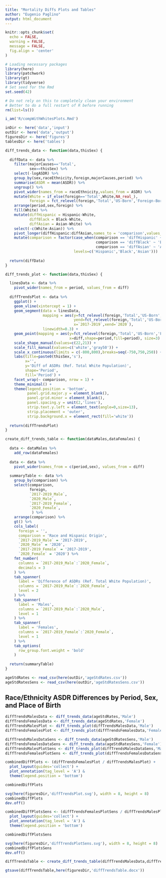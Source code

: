 ```yaml
---
title: "Mortality Diffs Plots and Tables"
author: "Eugenio Paglino"
output: html_document
---
```


```r
knitr::opts_chunk$set(
  echo = FALSE,
  warning = FALSE,
  message = FALSE,
  fig.align = 'center'
)
```

```r
# Loading necessary packages
library(here)
library(patchwork)
library(gt)
library(tidyverse)
# Set seed for the Rmd
set.seed(42)
```

```r
# Do not rely on this to completely clean your environment
# Better to do a full restart of R before running
rm(list=ls())

i_am('R/compWithWhitesPlots.Rmd')

inDir <- here('data','input')
outDir <- here('data','output')
figuresDir <- here('figures')
tablesDir <- here('tables')
```

```r
diff_trends_data <- function(data,thisSex) {
  
  diffData <- data %>%
    filter(majorCauses=='Total',
           sex==thisSex) %>%
    select(-logASDR) %>%
    group_by(sex,raceEthnicity,foreign,majorCauses,period) %>%
    summarise(ASDR = mean(ASDR)) %>%
    ungroup() %>%  
    pivot_wider(names_from = raceEthnicity,values_from = ASDR) %>%
    mutate(White = if_else(foreign=='Total',White,NA_real_),
           foreign = fct_relevel(foreign,'Total','US-Born','Foreign-Born')) %>%
    arrange(period,sex,foreign) %>%
    fill(White) %>%
    mutate(diffHispanic = Hispanic-White,
           diffBlack = Black-White,
           diffAsian = Asian-White) %>%
    select(-c(White:Asian)) %>%
    pivot_longer(diffHispanic:diffAsian,names_to = 'comparison',values_to = 'diff') %>%
    mutate(comparison = factor(case_when(comparison == 'diffHispanic' ~ 'Hispanic',
                                         comparison == 'diffBlack' ~ 'Black',
                                         comparison == 'diffAsian' ~ 'Asian'),
                               levels=c('Hispanic','Black','Asian')))
  
  return(diffData)
}
```

```r
diff_trends_plot <- function(data,thisSex) {

  linesData <- data %>%
    pivot_wider(names_from = period, values_from = diff)
  
  diffTrendsPlot <- data %>%
    ggplot() +
    geom_vline(xintercept = 1) +
    geom_segment(data = linesData,
                 mapping = aes(y=fct_relevel(foreign,'Total','US-Born','Foreign-Born'),
                               yend=fct_relevel(foreign,'Total','US-Born','Foreign-Born'),
                               x=`2017-2019`,xend=`2020`),
                 linewidth=0.3) +
    geom_point(mapping = aes(y=fct_relevel(foreign,'Total','US-Born','Foreign-Born'),
                             x=diff,shape=period,fill=period), size=3) +
    scale_shape_manual(values=c(22,21)) +
    scale_fill_manual(values=c('white','gray50')) +
    scale_x_continuous(limits = c(-800,800),breaks=seq(-750,750,250)) +
    labs(title=paste0(thisSex,'s'),
         x='',
         y='Diff of ASDRs (Ref. Total White Population)',
         shape='Period',
         fill='Period') +
    facet_wrap(~ comparison, nrow = 1) +
    theme_minimal() +
    theme(legend.position = 'bottom',
          panel.grid.major.y = element_blank(),
          panel.grid.minor = element_blank(),
          panel.spacing.y = unit(2,'lines'),
          strip.text.y.left = element_text(angle=0,size=13),
          strip.placement = 'outer',
          strip.background.x = element_rect(fill='white'))
  
  return(diffTrendsPlot)
}
```

```r
create_diff_trends_table <- function(dataMales,dataFemales) {
  
  data <- dataMales %>%
    add_row(dataFemales)
  
  data <- data %>%
    pivot_wider(names_from = c(period,sex), values_from = diff)
  
  summaryTable <- data %>%
    group_by(comparison) %>%
    select(comparison,
           foreign,
           `2017-2019_Male`,
           `2020_Male`,
           `2017-2019_Female`,
           `2020_Female`,
            ) %>%
    arrange(comparison) %>%
    gt() %>%
    cols_label(
      foreign = '',
      comparison = 'Race and Hispanic Origin',
      `2017-2019_Male` = '2017-2019',
      `2020_Male` = '2020',
      `2017-2019_Female` = '2017-2019',
      `2020_Female` = '2020') %>%
    fmt_number(
      columns = `2017-2019_Male`:`2020_Female`,
      decimals = 3
    ) %>%
    tab_spanner(
      label = 'Difference of ASDRs (Ref. Total White Population)',
      columns = `2017-2019_Male`:`2020_Female`,
      level = 2
    ) %>%
    tab_spanner(
      label = 'Males',
      columns = `2017-2019_Male`:`2020_Male`,
      level = 1
    ) %>%
    tab_spanner(
      label = 'Females',
      columns = `2017-2019_Female`:`2020_Female`,
      level = 1
    ) %>%
    tab_options(
      row_group.font.weight = 'bold'
    )
  
  return(summaryTable)
}
```

```r
ageStdRates <- read_csv(here(outDir,'ageStdRates.csv'))
ageStdRatesSens <- read_csv(here(outDir,'ageStdRatesSens.csv'))
```

## Race/Ethnicity ASDR Differences by Period, Sex, and Place of Birth

```r
diffTrendsMalesData <- diff_trends_data(ageStdRates,'Male')
diffTrendsFemalesData <- diff_trends_data(ageStdRates,'Female')
diffTrendsMalesPlot <- diff_trends_plot(diffTrendsMalesData,'Male')
diffTrendsFemalesPlot <- diff_trends_plot(diffTrendsFemalesData,'Female')
```

```r
diffTrendsMalesDataSens <- diff_trends_data(ageStdRatesSens,'Male')
diffTrendsFemalesDataSens <- diff_trends_data(ageStdRatesSens,'Female')
diffTrendsMalesPlotSens <- diff_trends_plot(diffTrendsMalesDataSens,'Male')
diffTrendsFemalesPlotSens <- diff_trends_plot(diffTrendsFemalesDataSens,'Female')
```

```r
combinedDiffPlots <- (diffTrendsFemalesPlot / diffTrendsMalesPlot) +
  plot_layout(guides='collect') +
  plot_annotation(tag_level = 'A') &
  theme(legend.position = 'bottom')

combinedDiffPlots
```

```r
svg(here(figuresDir,'diffTrendsPlot.svg'), width = 8, height = 8)
combinedDiffPlots
dev.off()
```

```r
combinedDiffPlotsSens <- (diffTrendsFemalesPlotSens / diffTrendsMalesPlotSens) +
  plot_layout(guides='collect') +
  plot_annotation(tag_level = 'A') &
  theme(legend.position = 'bottom')

combinedDiffPlotsSens
```

```r
svg(here(figuresDir,'diffTrendsPlotSens.svg'), width = 8, height = 8)
combinedDiffPlotsSens
dev.off()
```

```r
diffTrendsTable <- create_diff_trends_table(diffTrendsMalesData,diffTrendsFemalesData)
```

```r
gtsave(diffTrendsTable,here(figuresDir,'diffTrendsTable.docx'))
```
